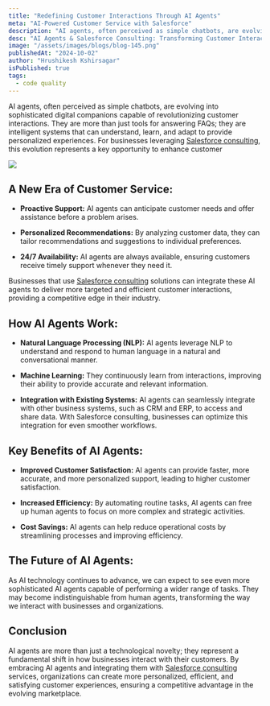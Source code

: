 ```yaml
---
title: "Redefining Customer Interactions Through AI Agents"
meta: "AI-Powered Customer Service with Salesforce"
description: "AI agents, often perceived as simple chatbots, are evolving into sophisticated digital companions capable of revolutionizing customer interactions. They are more than just tools for answering"
desc: "AI Agents & Salesforce Consulting: Transforming Customer Interactions with Proactive Support, Personalization, and 24/7 Availability for Businesses"
image: "/assets/images/blogs/blog-145.png"
publishedAt: "2024-10-02"
author: "Hrushikesh Kshirsagar"
isPublished: true
tags:
  - code quality
---
```


AI agents, often perceived as simple chatbots, are evolving into sophisticated digital companions capable of revolutionizing customer interactions. They are more than just tools for answering FAQs; they are intelligent systems that can understand, learn, and adapt to provide personalized experiences. For businesses leveraging [Salesforce consulting](https://cloudprism.in/salesforce-consultation), this evolution represents a key opportunity to enhance customer

<Image src="/assets/images/blogs/blog-146.png" />

## A New Era of Customer Service:

- **Proactive Support:** AI agents can anticipate customer needs and offer assistance before a problem arises.

- **Personalized Recommendations:** By analyzing customer data, they can tailor recommendations and suggestions to individual preferences.

- **24/7 Availability:** AI agents are always available, ensuring customers receive timely support whenever they need it.

Businesses that use [Salesforce consulting](https://cloudprism.in/salesforce-consultation) solutions can integrate these AI agents to deliver more targeted and efficient customer interactions, providing a competitive edge in their industry.

## How AI Agents Work:

- **Natural Language Processing (NLP):** AI agents leverage NLP to understand and respond to human language in a natural and conversational manner.

- **Machine Learning:** They continuously learn from interactions, improving their ability to provide accurate and relevant information.

- **Integration with Existing Systems:** AI agents can seamlessly integrate with other business systems, such as CRM and ERP, to access and share data. With Salesforce consulting, businesses can optimize this integration for even smoother workflows.

## Key Benefits of AI Agents:

- **Improved Customer Satisfaction:** AI agents can provide faster, more accurate, and more personalized support, leading to higher customer satisfaction.

- **Increased Efficiency:** By automating routine tasks, AI agents can free up human agents to focus on more complex and strategic activities.

- **Cost Savings:** AI agents can help reduce operational costs by streamlining processes and improving efficiency.

## The Future of AI Agents:

As AI technology continues to advance, we can expect to see even more sophisticated AI agents capable of performing a wider range of tasks. They may become indistinguishable from human agents, transforming the way we interact with businesses and organizations.

## Conclusion

AI agents are more than just a technological novelty; they represent a fundamental shift in how businesses interact with their customers. By embracing AI agents and integrating them with [Salesforce consulting](https://cloudprism.in/salesforce-consultation) services, organizations can create more personalized, efficient, and satisfying customer experiences, ensuring a competitive advantage in the evolving marketplace.
